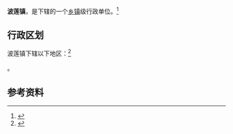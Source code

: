 {{中国乡级行政区|46/90/24/101/000}}

'''波莲镇'''，是{{PRC admin/fullname|46/90/24/101/000|3}}下辖的一个[[乡镇|乡镇]]级行政单位。<ref>{{PRC admin/ref sgc|{{PRC admin/parent|46/90/24/101/000}}}}</ref>

== 行政区划 ==

波莲镇下辖以下地区：<ref>{{PRC admin/ref sgc|46/90/24/101/000}}</ref>

{{PRC admin/children|46/90/24/101/000}}。

== 参考资料 ==

{{reflist}}

{{PRC admin/navcat|46/90/24/101/000}}
{{海南行政区划小作品}}